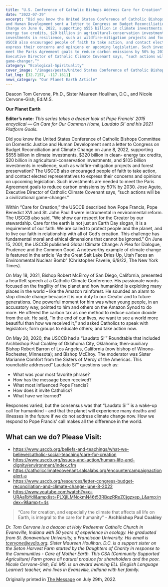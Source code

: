 ```yaml
---
title: "U.S. Conference of Catholic Bishops Address Care for Creation"
date: "2022-07-29"
excerpt: "Did you know the United States Conference of Catholic Bishops Committee on Domestic Justice
and Human Development sent a letter to Congress on Budget Reconciliation and Climate
Change on June 8, 2022, supporting $555 billion in climate investments, $320 billion in clean-
energy tax credits, $20 billion in agricultural-conservation investments, and $105 billion
investments in resilience, such as wildfire-mitigation projects and forest preservation? The
USCCB also encouraged people of faith to take action, and contact elected representatives to
express their concerns and opinions on upcoming legislation. Such investments are needed to
meet the Paris Agreement goals to reduce carbon emissions by 50% by 2030. Jose Aguto,
Executive Director of Catholic Climate Covenant says, “such actions will be a civilizational
game-changer.”"
category: "Ecological-Spirituality"
cover_image: "/images/posts/United States Conference of Catholic Bishops Address Care for Creation.jpg"
lat_lng: [32.7157, -117.1611]
news_category: "Our Planet Earth Article"
---
```


Deacon Tom Cervone, Ph.D., Sister Maureen Houlihan, D.C., and Nicole Cervone-Gish, Ed.M.S.

**Our Planet Earth**

**Editor’s note:**
_This series takes a deeper look at Pope Francis’ 2015 encyclical ― On Care for Our Common
Home, Laudato Si’ and his 2021 Platform Goals._

Did you know the United States Conference of Catholic Bishops Committee on Domestic Justice
and Human Development sent a letter to Congress on Budget Reconciliation and Climate
Change on June 8, 2022, supporting $555 billion in climate investments, $320 billion in clean-
energy tax credits, $20 billion in agricultural-conservation investments, and $105 billion
investments in resilience, such as wildfire-mitigation projects and forest preservation? The
USCCB also encouraged people of faith to take action, and contact elected representatives to
express their concerns and opinions on upcoming legislation. Such investments are needed to
meet the Paris Agreement goals to reduce carbon emissions by 50% by 2030. Jose Aguto,
Executive Director of Catholic Climate Covenant says, “such actions will be a civilizational
game-changer.”

Within “Care for Creation,” the USCCB described how Pope Francis, Pope Benedict XVI and
St. John Paul II were instrumental in environmental reform. The USCCB also said, “We show
our respect for the Creator by our stewardship. Care for the earth is not just an Earth Day slogan,
it is a requirement of our faith. We are called to protect people and the planet, and to live our
faith in relationship with all of God’s creation. This challenge has fundamental moral and ethical
dimensions that cannot be ignored.” On June 15, 2001, the USCCB published Global Climate
Change: A Plea for Dialogue, Prudence and the Common Good. A noteworthy example of
climate change is featured in the article “As the Great Salt Lake Dries Up, Utah Faces an
Environmental Nuclear Bomb” (Christopher Favelle, 6/9/22, The New York Times).

On May 18, 2021, Bishop Robert McElroy of San Diego, California, presented a heartfelt speech
at a Catholic Climate Conference. His passionate words focused on the fragility of the planet and
how humankind is exploiting many places in the world – like the Amazon rainforest. He sounded
an alarm to stop climate change because it is our duty to our Creator and to future generations.
One powerful moment for him was when young people, in an accusatory way, pointed to him
and others on the Amazon Synod to do more. He offered the carbon tax as one method to reduce
carbon dioxide from the air. He said, “In the end of our lives, we want to see a world more
beautiful than how we received it,” and asked Catholics to speak with legislators; form groups to
educate others; and take action now.

On May 20, 2020, the USCCB had a “Laudato Si’” Roundtable that included Archbishop Paul
Coakley of Oklahoma City, Oklahoma; then-auxiliary Bishop Robert Barron of Los Angeles,
California (now bishop of Winona-Rochester, Minnesota); and Bishop McElroy. The moderator
was Sister Marianne Comfort from the Sisters of Mercy of the Americas. This roundtable
addressed” Laudato Si’” questions such as:

- What was your most favorite phrase?
- How has the message been received?
- What most influenced Pope Francis?
- How does it invite Catholics?
- What have we learned?

Responses varied, but the consensus was that “Laudato Si’” is a wake-up call for humankind –
and that the planet will experience many deaths and illnesses in the future if we do not address
climate change now. How we respond to Pope Francis’ call makes all the difference in the world.

## What can we do? Please Visit:

- https://www.usccb.org/beliefs-and-teachings/what-we-believe/catholic-social-teaching/care-for-creation
- https://www.usccb.org/issues-and-action/human-life-and-dignity/environment/index.cfm
- https://catholicclimatecovenant.salsalabs.org/encountercampaignactionalert-a
- https://www.usccb.org/resources/letter-congress-budget-reconciliation-and-climate-change-june-8-2022
- https://www.youtube.com/watch?v=o-URAa1bYdI&amp;list=PLXjILMNokmN46t53RBqzRReZCjgzxep_L&amp;index=9&amp;t=4s

> “Care for creation, and especially the climate that affects all life on Earth, is integral to the care for humanity”
> \- **Archbishop Paul Coakley**

_Dr. Tom Cervone is a deacon at Holy Redeemer Catholic Church in Evansville, Indiana with 50
years of experience in ecology. He graduated from St. Bonaventure University, a Franciscan
University. His email is tcervone@evdio.org. Sister Maureen Houlihan, D.C. is a support sister
on the Seton Harvest Farm started by the Daughters of Charity in response to the Communities -
Care of Mother Earth. This CSA (Community Supported Agriculture) Farm grows all natural
produce for shareholders and the poor. Nicole Cervone-Gish, Ed. MS. is an award winning ELL
(English Language Learner) teacher, who lives in Evansville, Indiana with her family._

Originally printed in [The Message](https://evdiomessage.org/) on July 29th, 2022.
